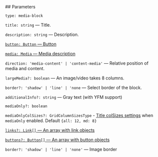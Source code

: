 

<Meta of={MediaStories} />
<StoryTemplate>
## Parameters

`type: media-block`

`title: string` — Title.

`description: string` — Description.

[`button: Button` — Button](?path=/docs/documentation-types--docs#button)

[`media: Media` — Media description](?path=/docs/documentation-types--docs#media--imagevideodatalensyoutube)

`direction: 'media-content' | 'content-media'` — Relative position of media and content.

`largeMedia?: boolean` — An image/video takes 8 columns.

`border?: 'shadow' | 'line' | 'none` — Select border of the block.

`additionalInfo?: string` — Gray text (with YFM support)

`mediaOnly?: boolean`

`mediaOnlyColSizes?: GridColumnSizesType` - [Title colSizes settings](?path=/docs/documentation-types--docs#colsizes) when `mediaOnly` enabled. Default `{all: 12, md: 8}`

[`links?: Link[]` — An array with link objects](?path=/docs/documentation-types--docs#link)

[`buttons?: Button[]` — An array with button objects](?path=/docs/documentation-types--docs#button)

`border?: 'shadow' | 'line' | 'none'` — Image border

</StoryTemplate>
